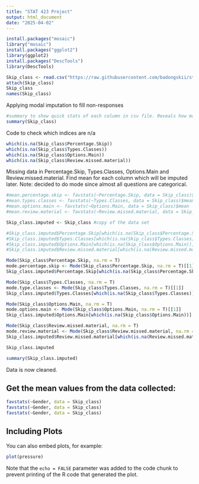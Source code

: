 ```yaml
---
title: "STAT 423 Project"
output: html_document
date: "2025-04-02"
---
```


```r
install.packages("mosaic")
library("mosaic")
install.packages("ggplot2")
library(ggplot2)
install.packages("DescTools")
library(DescTools)

Skip_class <- read.csv("https://raw.githubusercontent.com/badongskii/stat423_skipping_class_survey/refs/heads/main/skippingclass_cleaned.csv")
attach(Skip_class)
Skip_class
names(Skip_class)
```

Applying modal imputation to fill non-responses
```r
#summary to show quick stats of each column in csv file. Reveals how many non responses in each.
summary(Skip_class)

```
Code to check which indices are n/a
```r
which(is.na(Skip_class$Percentage.Skip))
which(is.na(Skip_class$Types.Classes))
which(is.na(Skip_class$Options.Main))
which(is.na(Skip_class$Review.missed.material))
```
Missing data in Percentage.Skip, Types.Classes, Options.Main and Review.missed.material.
Find mean for each column which will be imputed later.
Note: decided to do mode since almost all questions are categorical.
```r
#mean.percentage.skip <- favstats(~Percentage.Skip, data = Skip_class)$mean
#mean.types.classes <- favstats(~Types.Classes, data = Skip_class)$mean
#mean.options.main <- favstats(~Options.Main, data = Skip_class)$mean
#mean.review.material <- favstats(~Review.missed.material, data = Skip_class)$mean

Skip_class.imputed <- Skip_class #copy of the data set

#Skip_class.imputed$Percentage.Skip[which(is.na(Skip_class$Percentage.Skip))] <- mean.percentage.skip
#Skip_class.imputed$Types.Classes[which(is.na(Skip_class$Types.Classes))] <- mean.types.classes
#Skip_class.imputed$Options.Main[which(is.na(Skip_class$Options.Main))] <- mean.options.main
#Skip_class.imputed$Review.missed.material[which(is.na(Review.missed.material))] <- mean.review.material

Mode(Skip_class$Percentage.Skip, na.rm = T)
mode.percentage.skip <- Mode(Skip_class$Percentage.Skip, na.rm = T)[[1]]
Skip_class.imputed$Percentage.Skip[which(is.na(Skip_class$Percentage.Skip))] <- mode.percentage.skip

Mode(Skip_class$Types.Classes, na.rm = T)
mode.type.classes <- Mode(Skip_class$Types.Classes, na.rm = T)[[1]]
Skip_class.imputed$Types.Classes[which(is.na(Skip_class$Types.Classes))] <- mode.type.classes

Mode(Skip_class$Options.Main, na.rm = T)
mode.options.main <- Mode(Skip_class$Options.Main, na.rm = T)[[1]]
Skip_class.imputed$Options.Main[which(is.na(Skip_class$Options.Main))] <- mode.options.main

Mode(Skip_class$Review.missed.material, na.rm = T)
mode.review.material <- Mode(Skip_class$Review.missed.material, na.rm = T)[[1]]
Skip_class.imputed$Review.missed.material[which(is.na(Review.missed.material))] <- mode.review.material

Skip_class.imputed
```


```r
summary(Skip_class.imputed)
```
Data is now cleaned.




## Get the mean values from the data collected:
```r
favstats(~Gender, data = Skip_class)
favstats(~Gender, data = Skip_class)
favstats(~Gender, data = Skip_class)

```

## Including Plots

You can also embed plots, for example:

```r
plot(pressure)
```

Note that the `echo = FALSE` parameter was added to the code chunk to prevent printing of the R code that generated the plot.
